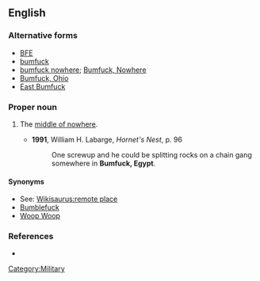==English==
===Alternative forms===
* [[BFE]]
* [[bumfuck]]
* [[bumfuck nowhere]]; [[Bumfuck, Nowhere]]
* [[Bumfuck, Ohio]]
* [[East Bumfuck]]

===Proper noun===
{{en-proper noun|sg=[[bumfuck|Bumfuck]], [[Egypt]]}}

# {{vulgar|idiom|US|originally military}} The [[middle of nowhere]].
#* '''1991''', William H. Labarge, ''Hornet's Nest'', p. 96
#*: One screwup and he could be splitting rocks on a chain gang somewhere in '''Bumfuck, Egypt'''.

====Synonyms====
* See: [[Wikisaurus:remote place]]
* [[Bumblefuck]]
* [[Woop Woop]] {{qualifier|Australia}}

===References===
* {{reference-book |author=Elting, John R., Dan Cragg, Ernest Deal |year=1984 |title=A Dictionary of Soldier Talk |location=New York |publisher=Scribner |pages=p. 43}}

[[Category:Military]]